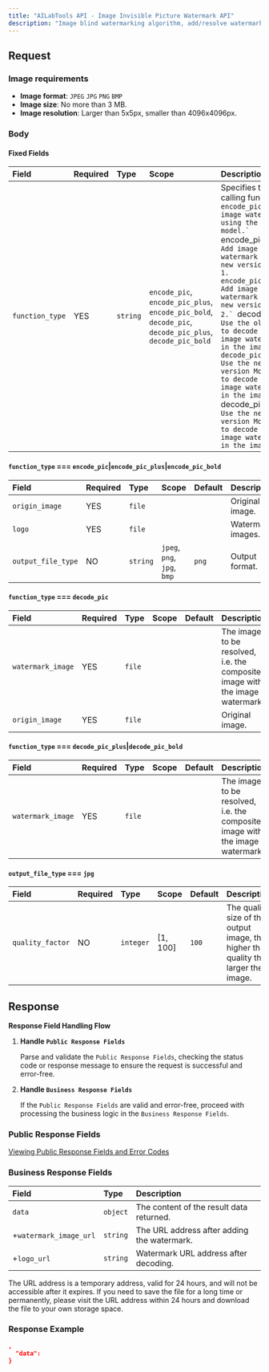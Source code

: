 ```yaml
---
title: "AILabTools API - Image Invisible Picture Watermark API"
description: "Image blind watermarking algorithm, add/resolve watermark, add content including image or logo. algorithm service body is divided into two：`encode_pic`, `decode_pic`."
---
```


## Request

### Image requirements

- **Image format**: `JPEG` `JPG` `PNG` `BMP`
- **Image size**: No more than 3 MB.
- **Image resolution**: Larger than 5x5px, smaller than 4096x4096px.

### Body

#### Fixed Fields

| Field           | Required | Type     | Scope                                                                                                                                                   | Description                                                                                                                                                                                                                                                                                                                                                                                                                                                                                                                                      |
|:----------------|:---------|:---------|:--------------------------------------------------------------------------------------------------------------------------------------------------------|:-------------------------------------------------------------------------------------------------------------------------------------------------------------------------------------------------------------------------------------------------------------------------------------------------------------------------------------------------------------------------------------------------------------------------------------------------------------------------------------------------------------------------------------------------|
| `function_type` | YES      | `string` | ``encode_pic``, ``encode_pic_plus``, ``encode_pic_bold``, ``decode_pic``, ``decode_pic_plus``, ``decode_pic_bold`` | Specifies the calling function. ``encode_pic`: Add image watermark using the old model.` ``encode_pic_plus`: Add image watermark with new version model 1.` ``encode_pic_bold`: Add image watermark with new version model 2.` ``decode_pic`: Use the old model to decode the image watermark in the image.` ``decode_pic_plus`: Use the new version Model 1 to decode the image watermark in the image.` ``decode_pic_bold`: Use the new version Model 2 to decode the image watermark in the image.` |

#### `function_type` === `encode_pic`|`encode_pic_plus`|`encode_pic_bold`

| Field              | Required | Type     | Scope                                                        | Default | Description       |
|:-------------------|:---------|:---------|:-------------------------------------------------------------|:--------|:------------------|
| `origin_image`     | YES      | `file`   |                                                              |         | Original image.   |
| `logo`             | YES      | `file`   |                                                              |         | Watermark images. |
| `output_file_type` | NO       | `string` | ``jpeg``, ``png``, ``jpg``, ``bmp`` | `png`   | Output format.    |

#### `function_type` === `decode_pic`

| Field             | Required | Type   | Scope | Default | Description                                                                  |
|:------------------|:---------|:-------|:------|:--------|:-----------------------------------------------------------------------------|
| `watermark_image` | YES      | `file` |       |         | The image to be resolved, i.e. the composite image with the image watermark. |
| `origin_image`    | YES      | `file` |       |         | Original image.                                                              |

#### `function_type` === `decode_pic_plus`|`decode_pic_bold`

| Field             | Required | Type   | Scope | Default | Description                                                                  |
|:------------------|:---------|:-------|:------|:--------|:-----------------------------------------------------------------------------|
| `watermark_image` | YES      | `file` |       |         | The image to be resolved, i.e. the composite image with the image watermark. |

#### `output_file_type` === `jpg`

| Field            | Required | Type      | Scope    | Default | Description                                                                        |
|:-----------------|:---------|:----------|:---------|:--------|:-----------------------------------------------------------------------------------|
| `quality_factor` | NO       | `integer` | [1, 100] | `100`   | The quality size of the output image, the higher the quality the larger the image. |

## Response

**Response Field Handling Flow**

1. **Handle `Public Response Fields`**

   Parse and validate the `Public Response Fields`, checking the status code or response message to ensure the request is successful and error-free.

2. **Handle `Business Response Fields`**

   If the `Public Response Fields` are valid and error-free, proceed with processing the business logic in the `Business Response Fields`.

### Public Response Fields

<a href="/docs/response-description" target="_blank">Viewing Public Response Fields and Error Codes</a>

### Business Response Fields

| Field                  | Type     | Description                                 |
|:-----------------------|:---------|:--------------------------------------------|
| `data`                 | `object` | The content of the result data returned.    |
| +`watermark_image_url` | `string` | The URL address after adding the watermark. |
| +`logo_url`            | `string` | Watermark URL address after decoding.       |

The URL address is a temporary address, valid for 24 hours, and will not be accessible after it expires. If you need to save the file for a long time or permanently, please visit the URL address within 24 hours and download the file to your own storage space.

### Response Example

```json
,
  "data":           
}
```